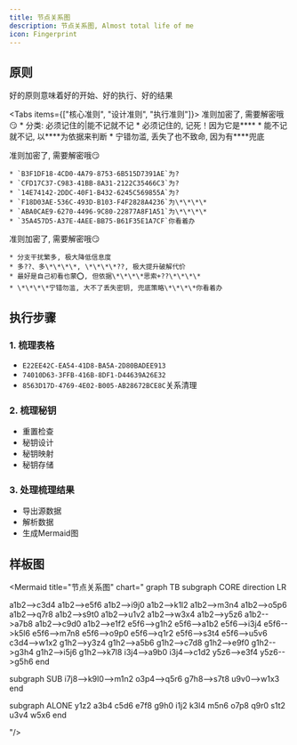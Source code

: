 ```yaml
---
title: 节点关系图
description: 节点关系图, Almost total life of me
icon: Fingerprint
---
```


## 原则
<Callout>
好的原则意味着好的开始、好的执行、好的结果
</Callout>

<Tabs items={["核心准则", "设计准则", "执行准则"]}>
  <Tab value="核心准则">
    <Callout>准则加密了, 需要解密哦😏</Callout>
    * 分类: 必须记住的|能不记就不记
    * 必须记住的, 记死！因为它是\*\*\*\*
    * 能不记就不记, 以\*\*\*\*为依据来判断
    * 宁错勿滥, 丢失了也不致命, 因为有\*\*\*\*兜底
  </Tab>

  <Tab value="设计准则">
    <Callout>准则加密了, 需要解密哦😏</Callout>
    
    * `B3F1DF18-4CD0-4A79-8753-6B515D7391AE`为?
    * `CFD17C37-C983-41BB-8A31-2122C35466C3`为?
    * `14E74142-2DDC-40F1-B432-6245C569855A`为?
    * `F18D03AE-536C-493D-B103-F4F2828A4236`为\*\*\*\*
    * `ABA0CAE9-6270-4496-9C80-22877A8F1A51`为\*\*\*\*
    * `35A457D5-A37E-4AEE-BB75-B61F35E1A7CF`你看着办
  </Tab>

  <Tab value="执行准则">
    <Callout>准则加密了, 需要解密哦😏</Callout>

    * 分支干扰繁多, 极大降低信息度
    * 多??、多\*\*\*\*, \*\*\*\*??, 极大提升破解代价
    * 最好是自己初看也蒙⭕️, 但依据\*\*\*\*思索+??\*\*\*\*
    * \*\*\*\*宁错勿滥, 大不了丢失密钥, 兜底策略\*\*\*\*你看着办
  </Tab>
</Tabs>

## 执行步骤
### 1. 梳理表格
* `E22EE42C-EA54-41D8-BA5A-2D80BADEE913`
* `74010D63-3FFB-416B-8DF1-D44639A26E32`
* `8563D17D-4769-4E02-B005-AB28672BCE8C`关系清理

### 2. 梳理秘钥
* 重置检查
* 秘钥设计
* 秘钥映射
* 秘钥存储

### 3. 处理梳理结果
* 导出源数据
* 解析数据
* 生成Mermaid图


## 样板图

<Mermaid
title="节点关系图"
chart="
graph TB
subgraph CORE
direction LR

a1b2-->c3d4
a1b2-->e5f6
a1b2-->i9j0
a1b2-->k1l2
a1b2-->m3n4
a1b2-->o5p6
a1b2-->q7r8
a1b2-->s9t0
a1b2-->u1v2
a1b2-->w3x4
a1b2-->y5z6
a1b2-->a7b8
a1b2-->c9d0
a1b2-->e1f2
e5f6-->g1h2
e5f6-->a1b2
e5f6-->i3j4
e5f6-->k5l6
e5f6-->m7n8
e5f6-->o9p0
e5f6-->q1r2
e5f6-->s3t4
e5f6-->u5v6
c3d4-->w1x2
g1h2-->y3z4
g1h2-->a5b6
g1h2-->c7d8
g1h2-->e9f0
g1h2-->g3h4
g1h2-->i5j6
g1h2-->k7l8
i3j4-->a9b0
i3j4-->c1d2
y5z6-->e3f4
y5z6-->g5h6
end

subgraph SUB
i7j8-->k9l0-->m1n2
o3p4-->q5r6
g7h8-->s7t8
u9v0-->w1x3
end

subgraph ALONE
y1z2
a3b4
c5d6
e7f8
g9h0
i1j2
k3l4
m5n6
o7p8
q9r0
s1t2
u3v4
w5x6
end

"/>

